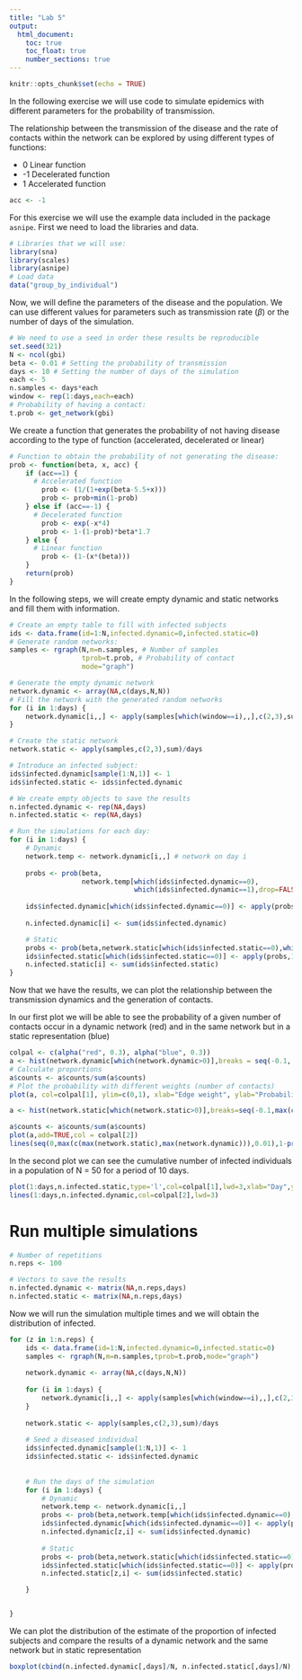 ```yaml
---
title: "Lab 5"
output:
  html_document:
    toc: true
    toc_float: true
    number_sections: true
---
```


```r
knitr::opts_chunk$set(echo = TRUE)
```

In the following exercise we will use code to simulate epidemics with different parameters for the probability of transmission.

The relationship between the transmission of the disease and the rate of contacts within the network can be explored by using different types of functions:

  - 0 Linear function
  - -1 Decelerated function
  - 1 Accelerated function
    
    
```r
acc <- -1
```

For this exercise we will use the example data included in the package `asnipe`. First we need to load the libraries and data. 

```r
# Libraries that we will use:
library(sna)
library(scales)
library(asnipe)
# Load data
data("group_by_individual")
```

Now, we will define the parameters of the disease and the population. We can use different values for parameters such as transmission rate ($\beta$) or the number of days of the simulation.

```r
# We need to use a seed in order these results be reproducible
set.seed(321)
N <- ncol(gbi)
beta <- 0.01 # Setting the probability of transmission
days <- 10 # Setting the number of days of the simulation
each <- 5
n.samples <- days*each
window <- rep(1:days,each=each)
# Probability of having a contact:
t.prob <- get_network(gbi)
```

We create a function that generates the probability of not having disease according to the type of function (accelerated, decelerated or linear)

```r
# Function to obtain the probability of not generating the disease:
prob <- function(beta, x, acc) {
    if (acc==1) { 
      # Accelerated function
        prob <- (1/(1+exp(beta-5.5+x)))
        prob <- prob+min(1-prob)
    } else if (acc==-1) {
      # Decelerated function
        prob <- exp(-x*4)
        prob <- 1-(1-prob)*beta*1.7
    } else {
      # Linear function
        prob <- (1-(x*(beta)))
    }
    return(prob)
}
```

In the following steps, we will create empty dynamic and static networks and fill them with information.

```r
# Create an empty table to fill with infected subjects
ids <- data.frame(id=1:N,infected.dynamic=0,infected.static=0)
# Generate random networks:
samples <- rgraph(N,m=n.samples, # Number of samples
                  tprob=t.prob, # Probability of contact
                  mode="graph")
```

```r
# Generate the empty dynamic network
network.dynamic <- array(NA,c(days,N,N))
# Fill the network with the generated random networks 
for (i in 1:days) {
    network.dynamic[i,,] <- apply(samples[which(window==i),,],c(2,3),sum)
}
```

```r
# Create the static network
network.static <- apply(samples,c(2,3),sum)/days
```

```r
# Introduce an infected subject:
ids$infected.dynamic[sample(1:N,1)] <- 1
ids$infected.static <- ids$infected.dynamic

# We create empty objects to save the results
n.infected.dynamic <- rep(NA,days)
n.infected.static <- rep(NA,days)
```

```r
# Run the simulations for each day:
for (i in 1:days) {
    # Dynamic
    network.temp <- network.dynamic[i,,] # network on day i
    
    probs <- prob(beta,
                  network.temp[which(ids$infected.dynamic==0),
                               which(ids$infected.dynamic==1),drop=FALSE], acc)
    
    ids$infected.dynamic[which(ids$infected.dynamic==0)] <- apply(probs,1,function(x) { as.numeric(sum(sapply(x,function(y) { sample(c(0,1),1,prob=c(y,1-y))}))>0) })
    
    n.infected.dynamic[i] <- sum(ids$infected.dynamic)

    # Static
    probs <- prob(beta,network.static[which(ids$infected.static==0),which(ids$infected.static==1),drop=FALSE], acc)
    ids$infected.static[which(ids$infected.static==0)] <- apply(probs,1,function(x) { as.numeric(sum(sapply(x,function(y) { sample(c(0,1),1,prob=c(y,1-y))}))>0) })
    n.infected.static[i] <- sum(ids$infected.static)
}
```

Now that we have the results, we can plot the relationship between the transmission dynamics and the generation of contacts.

In our first plot we will be able to see the probability of a given number of contacts occur in a dynamic network (red) and in the same network but in a static representation (blue)

```r
colpal <- c(alpha("red", 0.3), alpha("blue", 0.3))
a <- hist(network.dynamic[which(network.dynamic>0)],breaks = seq(-0.1, max(c(max(network.static), max(network.dynamic))) + 0.1, 0.2), plot=FALSE)
# Calculate proportions
a$counts <- a$counts/sum(a$counts)
# Plot the probability with different weights (number of contacts)
plot(a, col=colpal[1], ylim=c(0,1), xlab="Edge weight", ylab="Probability",main=NA)

a <- hist(network.static[which(network.static>0)],breaks=seq(-0.1,max(c(max(network.static),max(network.dynamic)))+0.1,0.2),plot=FALSE)

a$counts <- a$counts/sum(a$counts)
plot(a,add=TRUE,col = colpal[2])
lines(seq(0,max(c(max(network.static),max(network.dynamic))),0.01),1-prob(beta,seq(0,max(c(max(network.static),max(network.dynamic))),0.01),acc),lwd=3)
```

In the second plot we can see the cumulative number of infected individuals in a population of N = 50 for a period of 10 days.

```r
plot(1:days,n.infected.static,type='l',col=colpal[1],lwd=3,xlab="Day",ylab="Number infected",ylim=c(0,max(c(n.infected.dynamic,n.infected.static))))
lines(1:days,n.infected.dynamic,col=colpal[2],lwd=3)
```

# Run multiple simulations

```r
# Number of repetitions
n.reps <- 100

# Vectors to save the results
n.infected.dynamic <- matrix(NA,n.reps,days)
n.infected.static <- matrix(NA,n.reps,days)
```

Now we will run the simulation multiple times and we will obtain the distribution of infected.

```r
for (z in 1:n.reps) {
    ids <- data.frame(id=1:N,infected.dynamic=0,infected.static=0)
    samples <- rgraph(N,m=n.samples,tprob=t.prob,mode="graph")
    
    network.dynamic <- array(NA,c(days,N,N))
    
    for (i in 1:days) {
        network.dynamic[i,,] <- apply(samples[which(window==i),,],c(2,3),sum)
    }   
    
    network.static <- apply(samples,c(2,3),sum)/days
    
    # Seed a diseased individual
    ids$infected.dynamic[sample(1:N,1)] <- 1
    ids$infected.static <- ids$infected.dynamic
    
    
    # Run the days of the simulation
    for (i in 1:days) {
        # Dynamic
        network.temp <- network.dynamic[i,,]
        probs <- prob(beta,network.temp[which(ids$infected.dynamic==0),which(ids$infected.dynamic==1),drop=FALSE], acc)
        ids$infected.dynamic[which(ids$infected.dynamic==0)] <- apply(probs,1,function(x) { as.numeric(sum(sapply(x,function(y) { sample(c(0,1),1,prob=c(y,1-y))}))>0) })
        n.infected.dynamic[z,i] <- sum(ids$infected.dynamic)
    
        # Static
        probs <- prob(beta,network.static[which(ids$infected.static==0),which(ids$infected.static==1),drop=FALSE], acc)
        ids$infected.static[which(ids$infected.static==0)] <- apply(probs,1,function(x) { as.numeric(sum(sapply(x,function(y) { sample(c(0,1),1,prob=c(y,1-y))}))>0) })
        n.infected.static[z,i] <- sum(ids$infected.static)

    }


}
```

We can plot the distribution of the estimate of the proportion of infected subjects and compare the results of a dynamic network and the same network but in static representation

```r
boxplot(cbind(n.infected.dynamic[,days]/N, n.infected.static[,days]/N), col=c(colpal[1],colpal[2]),names=c("Dynamic","Static"), ylab="Proportion infected")
```

